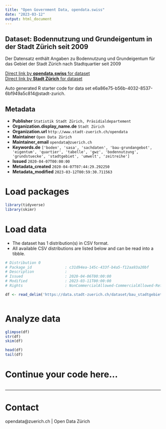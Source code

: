 ```yaml
---
title: "Open Government Data, opendata.swiss"
date: "2023-03-12"
output: html_document
---
```


## Dataset: Bodennutzung und Grundeigentum in der Stadt Zürich seit 2009


Der Datensatz enthält Angaben zu Bodennutzung und Grundeigentum für das Gebiet der Stadt Zürich nach Stadtquartier seit 2009


[Direct link by **opendata.swiss** for dataset](https://opendata.swiss/de/dataset/bodennutzung-und-grundeigentum-in-der-stadt-zurich-seit-2009)<br>
[Direct link by **Stadt Zürich** for dataset](https://data.stadt-zuerich.ch/dataset/bau_stadtgebiet_bodennutzung_grundeigentum_quartier_seit2009_od6120)

Auto generated R starter code for data set e6a86e75-b56b-4032-8537-6bf949a5c814@stadt-zurich.

## Metadata

- **Publisher** `Statistik Stadt Zürich, Präsidialdepartement`
- **Organization.display_name.de** `Stadt Zürich`
- **Organization.url** `http://www.stadt-zuerich.ch/opendata`
- **Maintainer** `Open Data Zürich`
- **Maintainer_email** `opendata@zuerich.ch`
- **Keywords.de** `['boden', 'sasa', 'sachdaten', 'bau-grundangebot', 'eigentum', 'quartier', 'tabelle', 'gwz', 'bodennutzung', 'grundstuecke', 'stadtgebiet', 'umwelt', 'zeitreihe']`
- **Issued** `2020-04-07T00:00:00`
- **Metadata_created** `2020-04-07T07:44:29.292250`
- **Metadata_modified** `2023-03-12T00:59:30.711563`


# Load packages

```r

library(tidyverse)
library(skimr)

```

# Load data

-   The dataset has 1 distribution(s) in CSV format.
-   All available CSV distributions are listed below and can be read into a tibble.

```r

# Distribution 0
# Package_id               : c31d94ea-145c-433f-b4a5-f12aa93a20bf
# Description              : 
# Issued                   : 2020-04-06T00:00:00
# Modified                 : 2023-03-11T00:00:00
# Rights                   : NonCommercialAllowed-CommercialAllowed-ReferenceNotRequired

df <- read_delim('https://data.stadt-zuerich.ch/dataset/bau_stadtgebiet_bodennutzung_grundeigentum_quartier_seit2009_od6120/download/BAU612OD6120.csv')



```

# Analyze data

```r

glimpse(df)
str(df)
skim(df)

head(df)
tail(df)

```

# Continue your code here...

```r

```

------------------------------------------------------------------------

# Contact

opendata@zuerich.ch | Open Data Zürich
